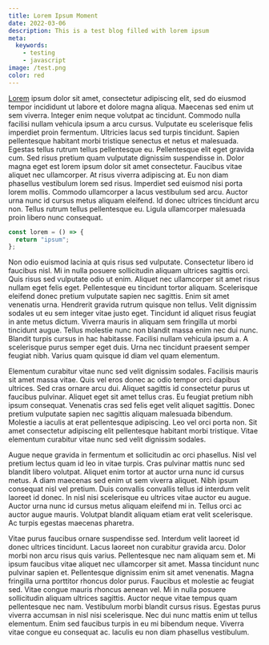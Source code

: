 ```yaml
---
title: Lorem Ipsum Moment
date: 2022-03-06
description: This is a test blog filled with lorem ipsum
meta:
  keywords:
    - testing
    - javascript
image: /test.png
color: red
---
```


[Lorem](https://github.com) ipsum dolor sit amet, consectetur adipiscing elit, sed do eiusmod tempor incididunt ut labore et dolore magna aliqua. Maecenas sed enim ut sem viverra. Integer enim neque volutpat ac tincidunt. Commodo nulla facilisi nullam vehicula ipsum a arcu cursus. Vulputate eu scelerisque felis imperdiet proin fermentum. Ultricies lacus sed turpis tincidunt. Sapien pellentesque habitant morbi tristique senectus et netus et malesuada. Egestas tellus rutrum tellus pellentesque eu. Pellentesque elit eget gravida cum. Sed risus pretium quam vulputate dignissim suspendisse in. Dolor magna eget est lorem ipsum dolor sit amet consectetur. Faucibus vitae aliquet nec ullamcorper. At risus viverra adipiscing at. Eu non diam phasellus vestibulum lorem sed risus. Imperdiet sed euismod nisi porta lorem mollis. Commodo ullamcorper a lacus vestibulum sed arcu. Auctor urna nunc id cursus metus aliquam eleifend. Id donec ultrices tincidunt arcu non. Tellus rutrum tellus pellentesque eu. Ligula ullamcorper malesuada proin libero nunc consequat.

```js
const lorem = () => {
  return "ipsum";
};
```

Non odio euismod lacinia at quis risus sed vulputate. Consectetur libero id faucibus nisl. Mi in nulla posuere sollicitudin aliquam ultrices sagittis orci. Quis risus sed vulputate odio ut enim. Aliquet nec ullamcorper sit amet risus nullam eget felis eget. Pellentesque eu tincidunt tortor aliquam. Scelerisque eleifend donec pretium vulputate sapien nec sagittis. Enim sit amet venenatis urna. Hendrerit gravida rutrum quisque non tellus. Velit dignissim sodales ut eu sem integer vitae justo eget. Tincidunt id aliquet risus feugiat in ante metus dictum. Viverra mauris in aliquam sem fringilla ut morbi tincidunt augue. Tellus molestie nunc non blandit massa enim nec dui nunc. Blandit turpis cursus in hac habitasse. Facilisi nullam vehicula ipsum a. A scelerisque purus semper eget duis. Urna nec tincidunt praesent semper feugiat nibh. Varius quam quisque id diam vel quam elementum.

Elementum curabitur vitae nunc sed velit dignissim sodales. Facilisis mauris sit amet massa vitae. Quis vel eros donec ac odio tempor orci dapibus ultrices. Sed cras ornare arcu dui. Aliquet sagittis id consectetur purus ut faucibus pulvinar. Aliquet eget sit amet tellus cras. Eu feugiat pretium nibh ipsum consequat. Venenatis cras sed felis eget velit aliquet sagittis. Donec pretium vulputate sapien nec sagittis aliquam malesuada bibendum. Molestie a iaculis at erat pellentesque adipiscing. Leo vel orci porta non. Sit amet consectetur adipiscing elit pellentesque habitant morbi tristique. Vitae elementum curabitur vitae nunc sed velit dignissim sodales.

Augue neque gravida in fermentum et sollicitudin ac orci phasellus. Nisl vel pretium lectus quam id leo in vitae turpis. Cras pulvinar mattis nunc sed blandit libero volutpat. Aliquet enim tortor at auctor urna nunc id cursus metus. A diam maecenas sed enim ut sem viverra aliquet. Nibh ipsum consequat nisl vel pretium. Duis convallis convallis tellus id interdum velit laoreet id donec. In nisl nisi scelerisque eu ultrices vitae auctor eu augue. Auctor urna nunc id cursus metus aliquam eleifend mi in. Tellus orci ac auctor augue mauris. Volutpat blandit aliquam etiam erat velit scelerisque. Ac turpis egestas maecenas pharetra.

Vitae purus faucibus ornare suspendisse sed. Interdum velit laoreet id donec ultrices tincidunt. Lacus laoreet non curabitur gravida arcu. Dolor morbi non arcu risus quis varius. Pellentesque nec nam aliquam sem et. Mi ipsum faucibus vitae aliquet nec ullamcorper sit amet. Massa tincidunt nunc pulvinar sapien et. Pellentesque dignissim enim sit amet venenatis. Magna fringilla urna porttitor rhoncus dolor purus. Faucibus et molestie ac feugiat sed. Vitae congue mauris rhoncus aenean vel. Mi in nulla posuere sollicitudin aliquam ultrices sagittis. Auctor neque vitae tempus quam pellentesque nec nam. Vestibulum morbi blandit cursus risus. Egestas purus viverra accumsan in nisl nisi scelerisque. Nec dui nunc mattis enim ut tellus elementum. Enim sed faucibus turpis in eu mi bibendum neque. Viverra vitae congue eu consequat ac. Iaculis eu non diam phasellus vestibulum.
